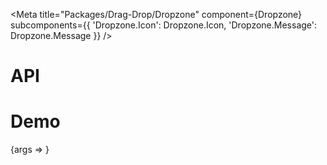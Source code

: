 
<Meta
  title="Packages/Drag-Drop/Dropzone"
  component={Dropzone}
  subcomponents={{
    'Dropzone.Icon': Dropzone.Icon,
    'Dropzone.Message': Dropzone.Message
  }}
/>

# API

<ArgsTable />

# Demo

<Canvas>
  <Story
    name="Dropzone"
    args={{
      messageLabel: 'Message'
    }}
    argTypes={{
      tag: { control: { type: 'text' } },
      messageLabel: {
        name: 'children',
        control: { type: 'text' },
        table: { category: 'Dropzone.Message' }
      }
    }}
  >
    {args => <DropzoneStory {...args} />}
  </Story>
</Canvas>
